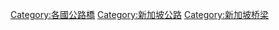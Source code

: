 [[Category:各國公路橋|Category:各國公路橋]]
[[Category:新加坡公路|Category:新加坡公路]]
[[Category:新加坡桥梁|Category:新加坡桥梁]]